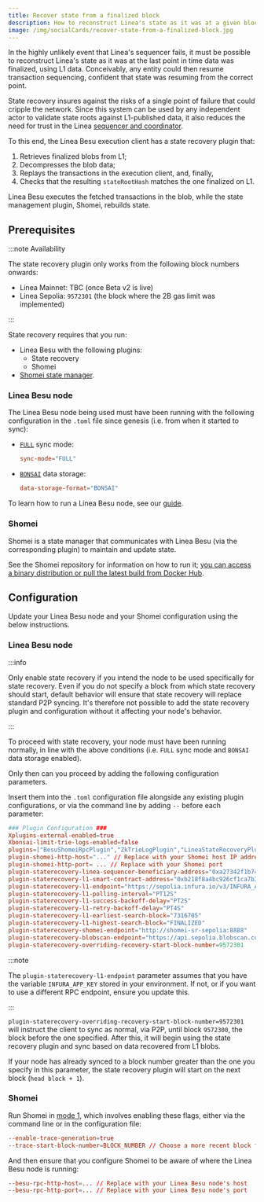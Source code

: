 ```yaml
---
title: Recover state from a finalized block
description: How to reconstruct Linea's state as it was at a given block number.
image: /img/socialCards/recover-state-from-a-finalized-block.jpg
---
```


In the highly unlikely event that Linea's sequencer fails, it must be possible to reconstruct
Linea's state as it was at the last point in time data was finalized, using L1 data. Conceivably,
any entity could then resume transaction sequencing, confident that state was resuming from the 
correct point. 

State recovery insures against the risks of a single point of failure that could cripple the network.
Since this system can be used by any independent actor to validate state roots against L1-published 
data, it also reduces the need for trust in the Linea [sequencer and coordinator](../../technology/architecture.mdx).

To this end, the Linea Besu execution client has a state recovery plugin that:

1. Retrieves finalized blobs from L1; 
2. Decompresses the blob data;
3. Replays the transactions in the execution client, and, finally,
4. Checks that the resulting `stateRootHash` matches the one finalized on L1. 

Linea Besu executes the fetched transactions in the blob, while the state management plugin, Shomei, 
rebuilds state.

## Prerequisites

:::note Availability

The state recovery plugin only works from the following block numbers onwards:
- Linea Mainnet: TBC (once Beta v2 is live)
- Linea Sepolia: `9572301` (the block where the 2B gas limit was implemented)

:::

State recovery requires that you run:

- Linea Besu with the following plugins:
  - State recovery
  - Shomei
- [Shomei state manager](https://github.com/Consensys/shomei).

### Linea Besu node

The Linea Besu node being used must have been running with the following configuration in the `.toml` 
file since genesis (i.e. from when it started to sync):
- [`FULL`](https://besu.hyperledger.org/public-networks/concepts/node-sync#full-synchronization) sync
mode:
    ```toml
    sync-mode="FULL"
    ```
- [`BONSAI`](https://besu.hyperledger.org/public-networks/concepts/data-storage-formats) 
data storage:
    ```toml
    data-storage-format="BONSAI"
    ```

To learn how to run a Linea Besu node, see our [guide](../how-to/run-a-node/linea-besu.mdx).

### Shomei 

Shomei is a state manager that communicates with Linea Besu (via the corresponding plugin) to 
maintain and update state. 

See the Shomei repository for information on how to run it; [you can access a binary distribution
or pull the latest build from Docker Hub](https://github.com/Consensys/shomei?tab=readme-ov-file#binary-releases). 

## Configuration

Update your Linea Besu node and your Shomei configuration using the below instructions.

### Linea Besu node

:::info 

Only enable state recovery if you intend the node to be used specifically for state recovery. Even 
if you do not specify a block from which state recovery should start, default behavior will 
ensure that state recovery will replace standard P2P syncing. It's therefore not possible to add
the state recovery plugin and configuration without it affecting your node's behavior.

:::

To proceed with state recovery, your node must have been running normally, in line with the above 
conditions (i.e. `FULL` sync mode and `BONSAI` data storage enabled).

Only then can you proceed by adding the following configuration parameters.

Insert them into the `.toml` configuration file alongside any existing plugin configurations, or via
the command line by adding `--` before each parameter:

```toml
### Plugin Configuration ###
Xplugins-external-enabled=true
Xbonsai-limit-trie-logs-enabled=false
plugins=["BesuShomeiRpcPlugin","ZkTrieLogPlugin","LineaStateRecoveryPlugin"]
plugin-shomei-http-host="..." // Replace with your Shomei host IP address
plugin-shomei-http-port= ... // Replace with your Shomei port
plugin-staterecovery-linea-sequencer-beneficiary-address="0xa27342f1b74c0cfb2cda74bac1628d0c1a9752f2"
plugin-staterecovery-l1-smart-contract-address="0xb218f8a4bc926cf1ca7b3423c154a0d627bdb7e5"
plugin-staterecovery-l1-endpoint="https://sepolia.infura.io/v3/INFURA_APP_KEY"
plugin-staterecovery-l1-polling-interval="PT12S"
plugin-staterecovery-l1-success-backoff-delay="PT2S"
plugin-staterecovery-l1-retry-backoff-delay="PT4S"
plugin-staterecovery-l1-earliest-search-block="7316705"
plugin-staterecovery-l1-highest-search-block="FINALIZED"
plugin-staterecovery-shomei-endpoint="http://shomei-sr-sepolia:8888"
plugin-staterecovery-blobscan-endpoint="https://api.sepolia.blobscan.com"
plugin-staterecovery-overriding-recovery-start-block-number=9572301
```

:::note

The `plugin-staterecovery-l1-endpoint` parameter assumes that you have the variable `INFURA_APP_KEY` 
stored in your environment. If not, or if you want to use a different RPC endpoint, ensure you
update this.

:::

`plugin-staterecovery-overriding-recovery-start-block-number=9572301` will instruct the client to
sync as normal, via P2P, until block `9572300`, the block before the one specified. After this, it 
will begin using the state recovery plugin and sync based on data recovered from L1 blobs. 

If your node has already synced to a block number greater than the one you specify in this parameter,
the state recovery plugin will start on the next block (`head block + 1`).

### Shomei

Run Shomei in [mode 1](https://github.com/Consensys/shomei?tab=readme-ov-file#mode-1-trace-generation),
which involves enabling these flags, either via the command line or in the configuration file:

```toml
--enable-trace-generation=true
--trace-start-block-number=BLOCK_NUMBER // Choose a more recent block for faster syncing
```

And then ensure that you configure Shomei to be aware of where the Linea Besu node is running:

```toml
--besu-rpc-http-host=... // Replace with your Linea Besu node's host
--besu-rpc-http-port=... // Replace with your Linea Besu node's port
```
